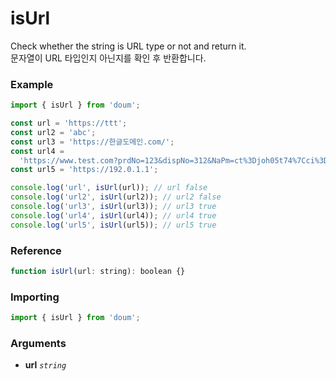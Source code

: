 
<Meta title="validation/isUrl" />

# isUrl

Check whether the string is URL type or not and return it.  
문자열이 URL 타입인지 아닌지를 확인 후 반환합니다.

### Example

```js
import { isUrl } from 'doum';

const url = 'https://ttt';
const url2 = 'abc';
const url3 = 'https://한글도메인.com/';
const url4 =
  'https://www.test.com?prdNo=123&dispNo=312&NaPm=ct%3Djoh05t74%7Cci%3D71cf11951';
const url5 = 'https://192.0.1.1';

console.log('url', isUrl(url)); // url false
console.log('url2', isUrl(url2)); // url2 false
console.log('url3', isUrl(url3)); // url3 true
console.log('url4', isUrl(url4)); // url4 true
console.log('url5', isUrl(url5)); // url5 true
```

### Reference

```js
function isUrl(url: string): boolean {}
```

### Importing

```js
import { isUrl } from 'doum';
```

### Arguments

- **url** _`string`_
